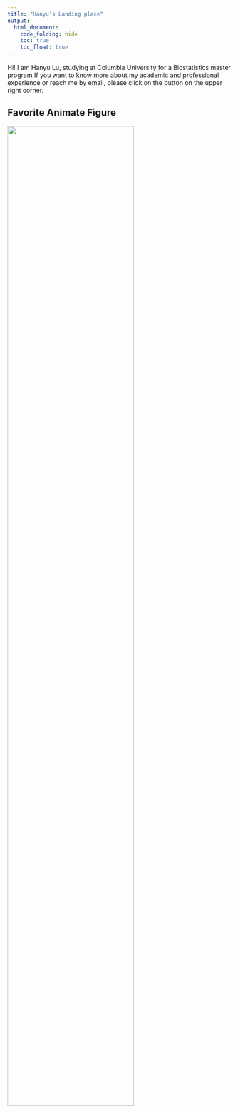```yaml
---
title: "Hanyu's Landing place"
output: 
  html_document:
    code_folding: hide
    toc: true
    toc_float: true
---
```

 
 

Hi! I am Hanyu Lu, studying at Columbia University for a Biostatistics master program.If you want to know more about my academic and professional experience or reach me by email, please click on the button on the upper right corner.

## Favorite Animate Figure

<img src="images/IMG_9475 copy.JPG" style="width:75%">


